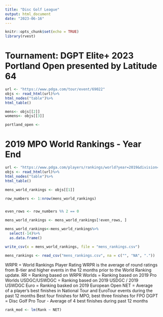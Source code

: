 ```yaml
---
title: "Disc Golf League"
output: html_document
date: "2023-06-16"
---
```


```r
knitr::opts_chunk$set(echo = TRUE)
library(rvest)
```
# Tournament: DGPT Elite+ 2023 Portland Open presented by Latitude 64
```r
url <- "https://www.pdga.com/tour/event/69022"
objs <- read_html(url)%>%
html_nodes("table")%>%
html_table()

mens<- objs[[2]]
womens<- objs[[3]]

portland_open <- 
```

# 2019 MPO World Rankings - Year End
```r
url <- "https://www.pdga.com/players/rankings/world?year=2019&division=MPO"
objs <- read_html(url)%>%
html_nodes("table")%>%
html_table()

mens_world_rankings <- objs[[1]]

row_numbers <- 1:nrow(mens_world_rankings)


even_rows <- row_numbers %% 2 == 0

mens_world_rankings <- mens_world_rankings[!even_rows, ]

mens_world_rankings<-mens_world_rankings%>%
  select(-14)%>%
  as.data.frame()

write_csv(x = mens_world_rankings, file = "mens_rankings.csv")

mens_rankings <- read_csv("mens_rankings.csv", na = c("", "NA", "."))


```

WRPR = World Rankings Player Rating
WRPR is the average of round ratings from B-tier and higher events in the 12 months prior to the World Ranking update.
RR = Ranking based on WRPR
Worlds = Ranking based on 2019 Pro Worlds
USDGC/USWDGC = Ranking based on 2019 USDGC / 2019 USWDGC
Euro = Ranking basked on 2019 European Open
NET = Average of a player's best finishes in National Tour and EuroTour events during the past 12 months
Best four finishes for MPO, best three finishes for FPO
DGPT = Disc Golf Pro Tour - Average of 4 best finishes during past 12 months

```r
rank_mod <- lm(Rank ~ NET)
```

